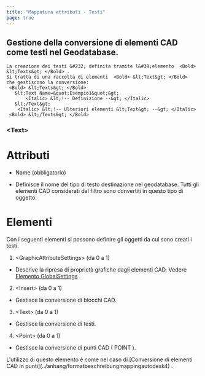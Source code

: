 ```yaml
---
title: "Mappatura attributi - Testi"
page: true
---
```

## Gestione della conversione di elementi CAD come testi nel Geodatabase.

```
La creazione dei testi &#232; definita tramite l&#39;elemento  <Bold> &lt;Texts&gt; </Bold> .
Si tratta di una raccolta di elementi  <Bold> &lt;Text&gt; </Bold>  che gestiscono la conversione:
 <Bold> &lt;Texts&gt; </Bold> 
   &lt;Text Name=&quot;Esempio1&quot;&gt;
       <Italic> &lt;!-- Definizione --&gt; </Italic> 
   &lt;/Text&gt;
    <Italic> &lt;!-- Ulteriori elementi &lt;Text&gt; --&gt; </Italic> 
 <Bold> &lt;/Texts&gt; </Bold> 
```

### &lt;Text&gt;
### 
# Attributi


- <Bold> Name </Bold>  (obbligatorio)

- Definisce il nome del tipo di testo destinazione nel geodatabase. Tutti gli elementi CAD considerati dal filtro sono convertiti in questo tipo di oggetto.





### 
# Elementi

Con i seguenti elementi si possono definire gli oggetti da cui sono creati i testi.

1. <Bold> &lt;GraphicAttributeSettings&gt; </Bold>  (da 0 a 1)

- Descrive la ripresa di propriet&#224; grafiche dagli elementi CAD. Vedere 
[Elemento GlobalSettings](../anhang/formatbeschreibungmappingautodesk2)
.



2. <Bold> &lt;Insert&gt; </Bold>  (da 0 a 1)

- Gestisce la conversione di blocchi CAD.



3. <Bold> &lt;Text&gt; </Bold>  (da 0 a 1)

- Gestisce la conversione di testi.



4. <Bold> &lt;Point&gt; </Bold>  (da 0 a 1)

- Gestisce la conversione di punti CAD ( <Italic> POINT </Italic> ).






<Success>
L&#39;utilizzo di questo elemento &#232; come nel caso di [Conversione di elementi CAD in punti](../anhang/formatbeschreibungmappingautodesk4)
.
</Success>
